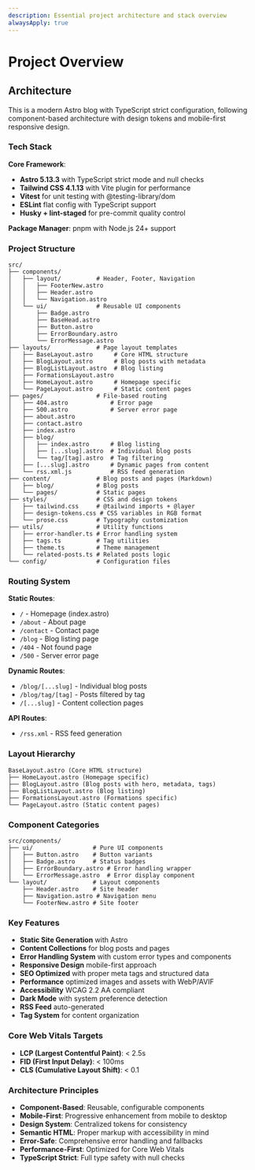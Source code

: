 ```yaml
---
description: Essential project architecture and stack overview
alwaysApply: true
---
```


# Project Overview

## Architecture

This is a modern Astro blog with TypeScript strict configuration, following component-based architecture with design tokens and mobile-first responsive design.

### Tech Stack

**Core Framework**:

- **Astro 5.13.3** with TypeScript strict mode and null checks
- **Tailwind CSS 4.1.13** with Vite plugin for performance
- **Vitest** for unit testing with @testing-library/dom
- **ESLint** flat config with TypeScript support
- **Husky + lint-staged** for pre-commit quality control

**Package Manager**: pnpm with Node.js 24+ support

### Project Structure

```
src/
├── components/
│   ├── layout/          # Header, Footer, Navigation
│   │   ├── FooterNew.astro
│   │   ├── Header.astro
│   │   └── Navigation.astro
│   └── ui/              # Reusable UI components
│       ├── Badge.astro
│       ├── BaseHead.astro
│       ├── Button.astro
│       ├── ErrorBoundary.astro
│       └── ErrorMessage.astro
├── layouts/             # Page layout templates
│   ├── BaseLayout.astro      # Core HTML structure
│   ├── BlogLayout.astro      # Blog posts with metadata
│   ├── BlogListLayout.astro  # Blog listing
│   ├── FormationsLayout.astro
│   ├── HomeLayout.astro      # Homepage specific
│   └── PageLayout.astro      # Static content pages
├── pages/               # File-based routing
│   ├── 404.astro            # Error page
│   ├── 500.astro            # Server error page
│   ├── about.astro
│   ├── contact.astro
│   ├── index.astro
│   ├── blog/
│   │   ├── index.astro      # Blog listing
│   │   ├── [...slug].astro  # Individual blog posts
│   │   └── tag/[tag].astro  # Tag filtering
│   ├── [...slug].astro      # Dynamic pages from content
│   └── rss.xml.js           # RSS feed generation
├── content/             # Blog posts and pages (Markdown)
│   ├── blog/            # Blog posts
│   └── pages/           # Static pages
├── styles/              # CSS and design tokens
│   ├── tailwind.css     # @tailwind imports + @layer
│   ├── design-tokens.css # CSS variables in RGB format
│   └── prose.css        # Typography customization
├── utils/               # Utility functions
│   ├── error-handler.ts # Error handling system
│   ├── tags.ts          # Tag utilities
│   ├── theme.ts         # Theme management
│   └── related-posts.ts # Related posts logic
└── config/              # Configuration files
```

### Routing System

**Static Routes**:

- `/` - Homepage (index.astro)
- `/about` - About page
- `/contact` - Contact page
- `/blog` - Blog listing page
- `/404` - Not found page
- `/500` - Server error page

**Dynamic Routes**:

- `/blog/[...slug]` - Individual blog posts
- `/blog/tag/[tag]` - Posts filtered by tag
- `/[...slug]` - Content collection pages

**API Routes**:

- `/rss.xml` - RSS feed generation

### Layout Hierarchy

```
BaseLayout.astro (Core HTML structure)
├── HomeLayout.astro (Homepage specific)
├── BlogLayout.astro (Blog posts with hero, metadata, tags)
├── BlogListLayout.astro (Blog listing)
├── FormationsLayout.astro (Formations specific)
└── PageLayout.astro (Static content pages)
```

### Component Categories

```
src/components/
├── ui/                 # Pure UI components
│   ├── Button.astro    # Button variants
│   ├── Badge.astro     # Status badges
│   ├── ErrorBoundary.astro # Error handling wrapper
│   └── ErrorMessage.astro  # Error display component
└── layout/             # Layout components
    ├── Header.astro    # Site header
    ├── Navigation.astro # Navigation menu
    └── FooterNew.astro # Site footer
```

### Key Features

- **Static Site Generation** with Astro
- **Content Collections** for blog posts and pages
- **Error Handling System** with custom error types and components
- **Responsive Design** mobile-first approach
- **SEO Optimized** with proper meta tags and structured data
- **Performance** optimized images and assets with WebP/AVIF
- **Accessibility** WCAG 2.2 AA compliant
- **Dark Mode** with system preference detection
- **RSS Feed** auto-generated
- **Tag System** for content organization

### Core Web Vitals Targets

- **LCP (Largest Contentful Paint)**: < 2.5s
- **FID (First Input Delay)**: < 100ms
- **CLS (Cumulative Layout Shift)**: < 0.1

### Architecture Principles

- **Component-Based**: Reusable, configurable components
- **Mobile-First**: Progressive enhancement from mobile to desktop
- **Design System**: Centralized tokens for consistency
- **Semantic HTML**: Proper markup with accessibility in mind
- **Error-Safe**: Comprehensive error handling and fallbacks
- **Performance-First**: Optimized for Core Web Vitals
- **TypeScript Strict**: Full type safety with null checks

